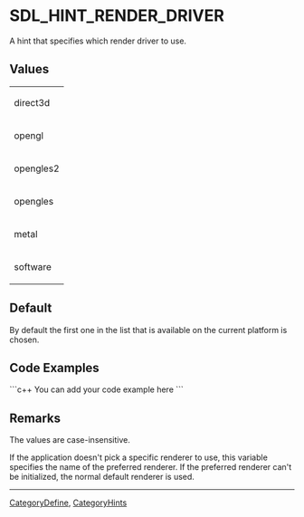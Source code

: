 <!-- pragma section-numbers off -->
<!-- pragma camelcase off -->

= SDL_HINT_RENDER_DRIVER =
A hint that specifies which render driver to use.


== Values ==
{|
|direct3d
|-
|opengl
|-
|opengles2
|-
|opengles
|-
|metal
|-
|software
|}

== Default ==
By default the first one in the list that is available on the current platform is chosen.

== Code Examples ==
```c++
You can add your code example here
```

== Remarks ==
The values are case-insensitive.

If the application doesn't pick a specific renderer to use, this variable specifies the name of the preferred renderer.  If the preferred renderer can't be initialized, the normal default renderer is used.

----
[[CategoryDefine]], [[CategoryHints]]
